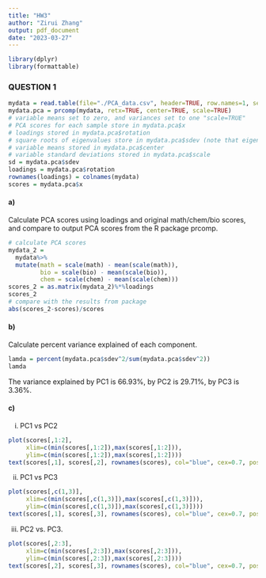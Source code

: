 ```yaml
---
title: "HW3"
author: "Zirui Zhang"
output: pdf_document
date: "2023-03-27"
---
```

```r
library(dplyr)
library(formattable)
```


### QUESTION 1
```r
mydata = read.table(file="./PCA_data.csv", header=TRUE, row.names=1, sep=",")
mydata.pca = prcomp(mydata, retx=TRUE, center=TRUE, scale=TRUE)
# variable means set to zero, and variances set to one "scale=TRUE"
# PCA scores for each sample store in mydata.pca$x
# loadings stored in mydata.pca$rotation
# square roots of eigenvalues store in mydata.pca$sdev (note that eigenvalues are variances of principal compoments)
# variable means stored in mydata.pca$center
# variable standard deviations stored in mydata.pca$scale
sd = mydata.pca$sdev
loadings = mydata.pca$rotation
rownames(loadings) = colnames(mydata)
scores = mydata.pca$x
```

#### a)

Calculate PCA scores using loadings and original math/chem/bio scores, and compare to output PCA scores from the R package prcomp.
```r
# calculate PCA scores
mydata_2 = 
  mydata%>% 
  mutate(math = scale(math) - mean(scale(math)),
         bio = scale(bio) - mean(scale(bio)),
         chem = scale(chem) - mean(scale(chem)))
scores_2 = as.matrix(mydata_2)%*%loadings
scores_2
# compare with the results from package
abs(scores_2-scores)/scores
```


#### b) 

Calculate percent variance explained of each component.
```r
lamda = percent(mydata.pca$sdev^2/sum(mydata.pca$sdev^2))
lamda
```

The variance explained by PC1 is 66.93%, by PC2 is 29.71%, by PC3 is 3.36%.

#### c) 

i) PC1 vs PC2
```r
plot(scores[,1:2],
     xlim=c(min(scores[,1:2]),max(scores[,1:2])),
     ylim=c(min(scores[,1:2]),max(scores[,1:2])))
text(scores[,1], scores[,2], rownames(scores), col="blue", cex=0.7, pos=3)
```

ii) PC1 vs PC3
```r
plot(scores[,c(1,3)],
     xlim=c(min(scores[,c(1,3)]),max(scores[,c(1,3)])),
     ylim=c(min(scores[,c(1,3)]),max(scores[,c(1,3)])))
text(scores[,1], scores[,3], rownames(scores), col="blue", cex=0.7, pos=3)
```

iii) PC2 vs. PC3.
```r
plot(scores[,2:3],
     xlim=c(min(scores[,2:3]),max(scores[,2:3])),
     ylim=c(min(scores[,2:3]),max(scores[,2:3])))
text(scores[,2], scores[,3], rownames(scores), col="blue", cex=0.7, pos=3)
```
